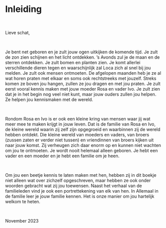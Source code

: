 # Inleiding {.unnumbered}

<br>

Lieve schat,

<br>

Je bent net geboren en je zult jouw ogen uitkijken de komende tijd. Je zult de zon zien schijnen en het licht ontdekken. 's Avonds zul je de maan en de sterren ontdekken. Je zult bomen en planten zien. Je komt allerlei verschillende dieren tegen en waarschijnlijk zal Loca zich al snel bij jou melden. Je zult ook mensen ontmoeten. De afgelopen maanden heb je ze al wat horen praten met elkaar en soms ook rechtstreeks met jouzelf. Streks komen ze boven jou hangen, zullen ze jou dragen en met jou praten. Je zult eerst vooral kennis maken met jouw moeder Rosa en vader Ivo. Je zult zien dat je in het begin nog veel niet kunt, maar jouw ouders zullen jou helpen. Ze helpen jou kennismaken met de wereld.

<br>

Rondom Rosa en Ivo is er ook een kleine kring van mensen waar jij wat meer mee te maken krijgt in jouw leven. Dat is de familie van Rosa en Ivo, de kleine wereld waarin zij zelf zijn opgegroeid en waarbinnen zij de wereld hebben ontdekt. Die kleine wereld van moeders en vaders, van broers (zussen zaten er verder niet tussen) en vriendinnen van broers kijken uit naar jouw komst. Zij verheugen zich daar enorm op en kunnen niet wachten om jou te ontmoeten. Je wordt nooit helemaal alleen geboren. Je hebt een vader en een moeder en je hebt een familie om je heen.

<br>

Om jou een beetje kennis te laten maken met hen, hebben zij in dit boekje niet alleen wat over zichzelf opgeschreven, maar hebben ze ook onder woorden gebracht wat zij jou toewensen. Naast het verhaal van de familieleden vind je ook een portrettekening van elk van hen. In Allemaal in de familie leer je jouw familie kennen. Het is onze manier om jou hartelijk welkom te heten.

<br>

November 2023
